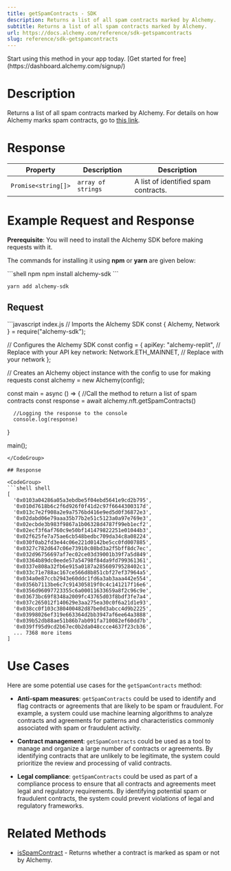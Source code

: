 ```yaml
---
title: getSpamContracts - SDK
description: Returns a list of all spam contracts marked by Alchemy.
subtitle: Returns a list of all spam contracts marked by Alchemy.
url: https://docs.alchemy.com/reference/sdk-getspamcontracts
slug: reference/sdk-getspamcontracts
---
```


<Tip title="Don’t have an API key?" icon="star">
  Start using this method in your app today. [Get started for free](https://dashboard.alchemy.com/signup/)
</Tip>

# Description

Returns a list of all spam contracts marked by Alchemy. For details on how Alchemy marks spam contracts, go to [this link](https://docs.alchemy.com/alchemy/enhanced-apis/nft-api/nft-api-faq#nft-spam-classification).

# Response

| Property            | Description        | Description                          |
| ------------------- | ------------------ | ------------------------------------ |
| `Promise<string[]>` | `array of strings` | A list of identified spam contracts. |

# Example Request and Response

**Prerequisite**: You will need to install the Alchemy SDK before making requests with it.

The commands for installing it using **npm** or **yarn** are given below:

<CodeGroup>
  ```shell npm
  npm install alchemy-sdk
  ```

  ```shell yarn
  yarn add alchemy-sdk
  ```
</CodeGroup>

## Request

<CodeGroup>
  ```javascript index.js
  // Imports the Alchemy SDK
  const { Alchemy, Network } = require("alchemy-sdk");

  // Configures the Alchemy SDK
  const config = {
      apiKey: "alchemy-replit", // Replace with your API key
      network: Network.ETH_MAINNET, // Replace with your network
  };

  // Creates an Alchemy object instance with the config to use for making requests
  const alchemy = new Alchemy(config);

  const main = async () => {
      //Call the method to return a list of spam contracts
      const response = await alchemy.nft.getSpamContracts()

      //Logging the response to the console
      console.log(response)
  }

  main();
  ```
</CodeGroup>

## Response

<CodeGroup>
  ```shell shell
  [
  	'0x0103a04286a05a3ebdbe5f04ebd5641e9cd2b795',
    '0x010d7618b6c2f6d926f0f41d2c97f6644300317d',
    '0x013c7e2f908a2e9a7576bd416e9ed5d0f36872e3',
    '0x02dabd06e79aaa35b77b2e51c5123a0a97e769e3',
    '0x02ecbde3b983f9867a1b06328d4787f99eb1ecf2',
    '0x02ecf3f6af760c9e50bf141479822251e01044b3',
    '0x02f625fe7a75ae6cb548bedbc709da34c8a08224',
    '0x030f0ab2fd3e44c06e221d0142be5cc0fd007885',
    '0x0327c782d647c06e73910c08bd3a2f5bff8dc7ec',
    '0x032d96756697af7ec02ce03d39001b39f7a5d849',
    '0x03364b89dc0eede57a54798f84da9fd799361361',
    '0x0337e808a32fb6e915a0187a28560979528402c1',
    '0x033c71e788ac167ce566d8b851cbf27ef37964a5',
    '0x034a0e87ccb2943e60ddc1fd6a3ab3aaa442e554',
    '0x0356b7113be6c7c914305819f0c4c141217f16e6',
    '0x0356d96097723355c6a00011633659a8f2c96c9e',
    '0x03673bc69f8348a2009fc43765d03f8bdf3fe7a4',
    '0x037c265012f140629e3aa275ea30c0f6a21d1e93',
    '0x038cc0f103c380400482d87be0d3abcc4d9b2225',
    '0x03998026ef319e663364d2bb3947af6ee64a3888',
    '0x039b52db88ae51b86b7ab091fa710082ef60dd7b',
    '0x039ff95d9cd2b67ec0b2da048ccce4637f23cb36',
    ... 7368 more items
  ]
  ```
</CodeGroup>

# Use Cases

Here are some potential use cases for the `getSpamContracts` method:

* **Anti-spam measures**: `getSpamContracts` could be used to identify and flag contracts or agreements that are likely to be spam or fraudulent. For example, a system could use machine learning algorithms to analyze contracts and agreements for patterns and characteristics commonly associated with spam or fraudulent activity.

* **Contract management**: `getSpamContracts` could be used as a tool to manage and organize a large number of contracts or agreements. By identifying contracts that are unlikely to be legitimate, the system could prioritize the review and processing of valid contracts.

* **Legal compliance**: `getSpamContracts` could be used as part of a compliance process to ensure that all contracts and agreements meet legal and regulatory requirements. By identifying potential spam or fraudulent contracts, the system could prevent violations of legal and regulatory frameworks.

# Related Methods

* [isSpamContract](/reference/isspamcontract-sdk) - Returns whether a contract is marked as spam or not by Alchemy.
